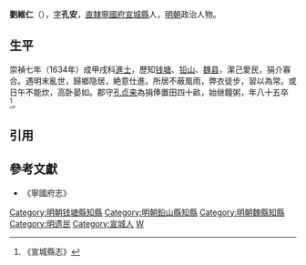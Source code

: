 {{明清人物信息框
| 姓名 = 劉維仁
| 原名 =
| 圖片名稱 = 
| 圖片大小 = 220px
| 圖片說明 = 
| 最高職務 = 魏县知县
| 國家 = 大明
| 爵位 =
| 籍貫 = [[南直隸|直隸]][[寧國府|寧國府]][[宣城縣|宣城縣]]
| 族裔 = 
| 字號 = 字孔安
| 室名 = 
| 諡號 = 
| 出生日期 = 生年不詳
| 出生地點 = 
| 逝世日期 = 卒年不詳
| 逝世地點 = 
| 墓葬 =
| 配偶 =
| 親屬 = 
| 出身 = 
*崇禎七年甲戌科進士出身
| 經歷 = 
| 著作 =
}}

'''劉維仁'''（{{bd|16世紀||17世紀|}}），[[表字|字]]'''孔安'''，[[南直隸|直隸]][[寧國府|寧國府]][[宣城縣|宣城縣]]人，[[明朝|明朝]]政治人物。

==生平==
崇禎七年（1634年）成甲戌科[[進士|進士]]，歷知[[钱塘县|钱塘]]、[[铅山|铅山]]、[[魏县|魏县]]，潔己愛民，狷介寡合。遇明末亂世，歸鄉隐居，絶意仕進。所居不蔽風雨，弊衣徒步，習以為常。或日午不能炊，高卧晏如。郡守[[孔贞来|孔贞来]]為捐俸置田四十畝，始继饘粥，年八十五卒<ref>《宣城縣志》</ref>。

==引用==
{{reflist}}

==參考文獻==
*《寧國府志》

{{崇禎七年甲戌科殿試金榜}}
{{DEFAULTSORT:Liu劉}}
[[Category:明朝钱塘縣知縣|Category:明朝钱塘縣知縣]]
[[Category:明朝鉛山縣知縣|Category:明朝鉛山縣知縣]]
[[Category:明朝魏縣知縣|Category:明朝魏縣知縣]]
[[Category:明遗民|Category:明遗民]]
[[Category:宣城人|Category:宣城人]]
[[Category:劉姓|W]]
